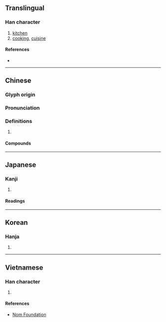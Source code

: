 {{character info/new}}
==Translingual==

===Han character===
{{Han char|rn=53|rad=广|as=05|sn=8|four=00212|canj=IPRU|ids=⿸广包}}

# [[kitchen]]
# [[cooking]], [[cuisine]]

====References====
* {{Han ref|kx=0344.100|dkj=09266|dj=0653.310|hdz=20879.040|uh=5E96|ud=24214|bh=A9B4|bd=43444}}

----

==Chinese==
{{zh-forms}}

===Glyph origin===
{{Han etym}}

===Pronunciation===
{{zh-pron
|m=páo
|c=paau4
|mn=pâu
|mc=y
|oc=y
|cat=n
}}

===Definitions===
{{zh-hanzi}}

# {{rfdef|zh}}

====Compounds====
{{zh-der|代庖|尸祝代庖|庖丁|庖丁解牛|庖人|庖代|庖子|庖宰|庖廚|庖犧|庖立|庖羲|庖鼎|治庖|良庖|越俎代庖}}

----

==Japanese==

===Kanji===
{{ja-kanji|grade=|rs=广05}}

# {{defn|lang=ja|sort=广05}}

====Readings====
{{ja-readings
|on=ほう
|kun=くりや-
}}

----

==Korean==

===Hanja===
{{ko-hanja|hangeul=포|rv=po|mr=p'o}}

# {{defn|lang=ko|sort=广05}}

----

==Vietnamese==

===Han character===
{{vi-readings|rs=广05|hanviet=bào}}

# {{defn|lang=vi|sort=广05}}

====References====
* [http://nomfoundation.org/common/nom_details.php?codepoint=5e96 Nom Foundation]